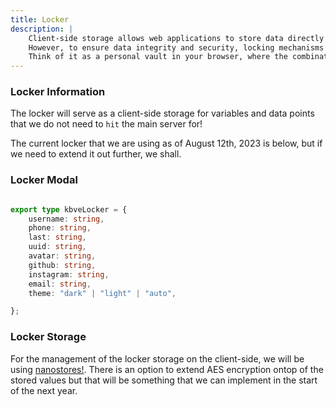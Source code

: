 ```yaml
---
title: Locker
description: |
    Client-side storage allows web applications to store data directly in a user's browser, offering speed and offline accessibility.
    However, to ensure data integrity and security, locking mechanisms can be implemented, restricting unwanted or concurrent modifications.
    Think of it as a personal vault in your browser, where the combination is known only to trusted sources
---
```


### Locker Information

The locker will serve as a client-side storage for variables and data points that we do not need to `hit` the main server for!

The current locker that we are using as of August 12th, 2023 is below, but if we need to extend it out further, we shall.


### Locker Modal

```typescript

export type kbveLocker = {
	username: string,
	phone: string,
	last: string,
	uuid: string,
	avatar: string,
	github: string,
	instagram: string,
	email: string,
	theme: "dark" | "light" | "auto",

};

```

### Locker Storage

For the management of the locker storage on the client-side, we will be using [nanostores!](https://kbve.com/application/javascript#nanostores).
There is an option to extend AES encryption ontop of the stored values but that will be something that we can implement in the start of the next year.
